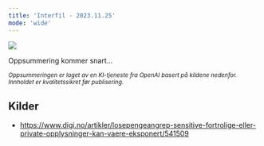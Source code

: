 ```yaml
---
title: 'Interfil - 2023.11.25'
mode: 'wide'
---
```


<Frame>
<img src="/images/interfil.png" noZoom/>
</Frame>

Oppsummering kommer snart...

<sup><i>Oppsummeringen er laget av en KI-tjeneste fra OpenAI basert på kildene nedenfor. Innholdet er kvalitetssikret før publisering.</i></sup>

## Kilder
- https://www.digi.no/artikler/losepengeangrep-sensitive-fortrolige-eller-private-opplysninger-kan-vaere-eksponert/541509
